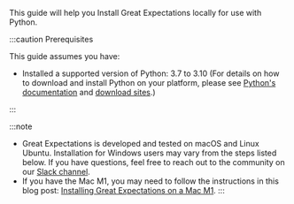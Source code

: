<!--

---Import---
<Preface />

---Header---
preface
-->

This guide will help you Install Great Expectations locally for use with Python.

:::caution Prerequisites

This guide assumes you have:

- Installed a supported version of Python: 3.7 to 3.10  (For details on how to download and install Python on your platform, please see [Python's documentation](https://www.python.org/doc/) and [download sites](https://www.python.org/downloads/).)

:::

:::note
- Great Expectations is developed and tested on macOS and Linux Ubuntu. Installation for Windows users may vary from the steps listed below. If you have questions, feel free to reach out to the community on our [Slack channel](https://greatexpectationstalk.slack.com/join/shared_invite/zt-sugx45gn-SFe_ucDBbfi0FZC0mRNm_A#/shared-invite/email).
- If you have the Mac M1, you may need to follow the instructions in this blog post: [Installing Great Expectations on a Mac M1](https://greatexpectations.io/blog/installing-great-expectations-on-a-mac-m1).
:::

